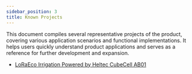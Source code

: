 ```yaml
---
sidebar_position: 3
title: Known Projects
---
```


This document compiles several representative projects of the product, covering various application scenarios and functional implementations. It helps users quickly understand product applications and serves as a reference for further development and expansion.

- [LoRaEco Irrigation Powered by Heltec CubeCell AB01](https://www.hackster.io/ashley15/loraeco-irrigation-powered-by-heltec-cubecell-ab01-b8f454)